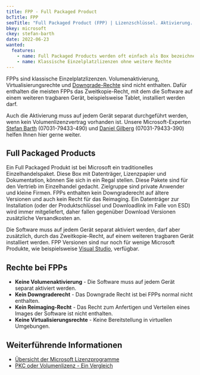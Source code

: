 ```yaml
---
title: FPP - Full Packaged Product
bcTitle: FPP
seoTitle: "Full Packaged Product (FPP) | Lizenzschlüssel. Aktivierung. Nutzungsrecht."
bkey: microsoft
ckey: stefan-barth
date: 2022-06-23
wanted:
  features:
    - name: Full Packaged Products werden oft einfach als Box bezeichnet
    - name: Klassische Einzelplatzlizenzen ohne weitere Rechte
---
```




<Intro>

  FPPs sind klassische Einzelplatzlizenzen. Volumenaktivierung, Virtualisierungsrechte und [Downgrade-Rechte](/blog/microsoft-downgrade-rechte/) sind nicht enthalten. Dafür enthalten die meisten FPPs das Zweitkopie-Recht, mit dem die Software auf einem weiteren tragbaren Gerät, beispielsweise Tablet, installiert werden darf.

  Auch die Aktivierung muss auf jedem Gerät separat durchgeführt werden, wenn kein Volumenlizenzvertrag vorhanden ist. Unsere Microsoft-Experten [Stefan Barth](mailto:stefan.barth@software-express.de/) (07031-79433-490) und [Daniel Gilberg](mailto:daniel.gilberg@software-express.de/) (07031-79433-390) helfen Ihnen hier gerne weiter.



</Intro>

<TOC />



## Full Packaged Products

  Ein Full Packaged Produkt ist bei Microsoft ein traditionelles Einzelhandelspaket. Diese Box mit Datenträger, Lizenzpapier und Dokumentation, können Sie sich in ein Regal stellen. Diese Pakete sind für den Vertrieb im Einzelhandel gedacht. Zielgruppe sind private Anwender und kleine Firmen. FPPs enthalten kein Downgraderecht auf ältere Versionen und auch kein Recht für das Reimaging. Ein Datenträger zur Installation (oder der Produktschlüssel und Downloadlink im Falle von ESD) wird immer mitgeliefert, daher fallen gegenüber Download Versionen zusätzliche Versandkosten an.

  Die Software muss auf jedem Gerät separat aktiviert werden, darf aber zusätzlich, durch das Zweitkopie-Recht, auf einem weiteren tragbaren Gerät installiert werden. FPP Versionen sind nur noch für wenige Microsoft Produkte, wie beispielsweise [Visual Studio](/hersteller/microsoft/visual-studio/), verfügbar.



## Rechte bei FPPs

 -  **Keine Volumenaktivierung** - Die Software muss auf jedem Gerät separat aktiviert werden.
 -  **Kein Downgraderecht** - Das Downgrade Recht ist bei FPPs normal nicht enthalten.
 -  **Kein Reimaging-Recht** - Das Recht zum Anfertigen und Verteilen eines Images der Software ist nicht enthalten.
 -  **Keine Virtualisierungsrechte** - Keine Bereitstellung in virtuellen Umgebungen.



## Weiterführende Informationen

 - [Übersicht der Microsoft Lizenzprogramme](/hersteller/microsoft/lizenzierung/)
 - [PKC oder Volumenlizenz - Ein Vergleich](/blog/product-key-card-pkc-oder-microsoft-open-volumenlizenz/)
